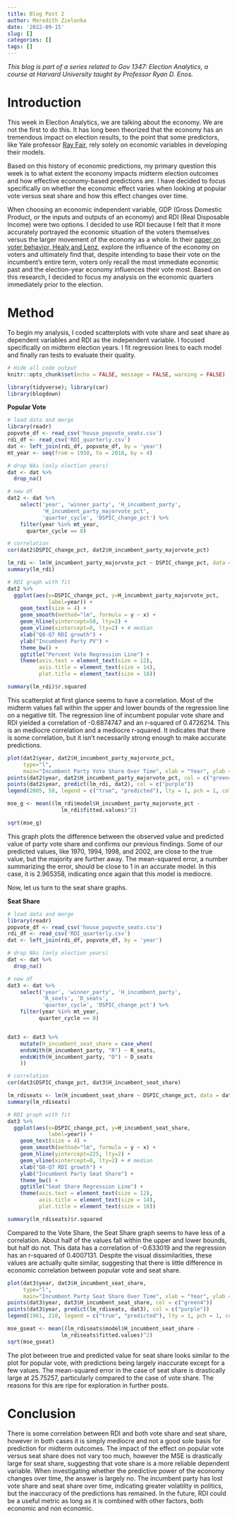 ```yaml
---
title: Blog Post 2
author: Meredith Zielonka
date: '2022-09-15'
slug: []
categories: []
tags: []
---
```

*This blog is part of a series related to Gov 1347: Election Analytics, a course at Harvard University taught by Professor Ryan D. Enos.*

# Introduction

This week in Election Analytics, we are talking about the economy. We are not the first to do this. It has long been theorized that the economy has an tremendous impact on election results, to the point that some predictors, like Yale professor [Ray Fair](https://fairmodel.econ.yale.edu/vote2020/indexne2.htm), rely solely on economic variables in developing their models. 

Based on this history of economic predictions, my primary question this week is to what extent the economy impacts midterm election outcomes and how effective economy-based predictions are. I have decided to focus specifically on whether the economic effect varies when looking at popular vote versus seat share and how this effect changes over time.

When choosing an economic independent variable, GDP (Gross Domestic Product, or the inputs and outputs of an economy) and RDI (Real Disposable Income) were two options. I decided to use RDI because I felt that it more accurately portrayed the economic situation of the voters themselves versus the larger movement of the economy as a whole. In their [paper on voter behavior, Healy and Lenz](https://onlinelibrary-wiley-com.ezp-prod1.hul.harvard.edu/doi/pdfdirect/10.1111/ajps.12053), explore the influence of the economy on voters and ultimately find that, despite intending to base their vote on the incumbent's entire term, voters only recall the most immediate economic past and the election-year economy influences their vote most. Based on this research, I  decided to focus my analysis on the economic quarters immediately prior to the election. 

# Method

To begin my analysis, I coded scatterplots with vote share and seat share as dependent variables and RDI as the independent variable. I focused specifically on midterm election years. I fit regression lines to each model and finally ran tests to evaluate their quality.

```r
# Hide all code output
knitr::opts_chunk$set(echo = FALSE, message = FALSE, warning = FALSE)

library(tidyverse); library(car)
library(blogdown)
```

**Popular Vote**

```r
# load data and merge
library(readr)
popvote_df <- read_csv('house_popvote_seats.csv') 
rdi_df <- read_csv('RDI_quarterly.csv')
dat <- left_join(rdi_df, popvote_df, by = 'year')
mt_year <- seq(from = 1950, to = 2018, by = 4)

# drop NAs (only election years)
dat <- dat %>%
  drop_na()

# new df
dat2 <- dat %>% 
    select('year', 'winner_party', 'H_incumbent_party', 
           'H_incumbent_party_majorvote_pct', 
           'quarter_cycle', 'DSPIC_change_pct') %>% 
    filter(year %in% mt_year, 
      quarter_cycle == 8)

# correlation
cor(dat2$DSPIC_change_pct, dat2$H_incumbent_party_majorvote_pct)

lm_rdi <- lm(H_incumbent_party_majorvote_pct ~ DSPIC_change_pct, data = dat2)
summary(lm_rdi)

# RDI graph with fit
dat2 %>%
  ggplot(aes(x=DSPIC_change_pct, y=H_incumbent_party_majorvote_pct,
             label=year)) + 
    geom_text(size = 4) +
    geom_smooth(method="lm", formula = y ~ x) +
    geom_hline(yintercept=50, lty=2) +
    geom_vline(xintercept=0, lty=2) + # median
    xlab("Q8-Q7 RDI growth") +
    ylab("Incumbent Party PV") +
    theme_bw() +
    ggtitle("Percent Vote Regression Line") + 
    theme(axis.text = element_text(size = 12),
          axis.title = element_text(size = 14),
          plot.title = element_text(size = 18))
```

```r
summary(lm_rdi)$r.squared
```
This scatterplot at first glance seems to have a correlation. Most of the midterm values fall within the upper and lower bounds of the regression line on a negative tilt. The regression line of incumbent popular vote share and RDI yielded a correlation of -0.6874747 and an r-squared of  0.4726214. This is an mediocre correlation and a mediocre r-squared. It indicates that there is some correlation, but it isn't necessarily strong enough to make accurate predictions. 

```r
plot(dat2$year, dat2$H_incumbent_party_majorvote_pct, 
     type="l",
     main="Incumbent Party Vote Share Over Time", xlab = "Year", ylab = "Incumbent Party Vote Share", col = "green4")
points(dat2$year, dat2$H_incumbent_party_majorvote_pct, col = c("green4"))
points(dat2$year, predict(lm_rdi, dat2), col = c("purple"))
legend(2005, 58, legend = c("true", "predicted"), lty = 1, pch = 1, col = c("green4", "purple"))
```

```r
mse_g <- mean((lm_rdi$model$H_incumbent_party_majorvote_pct -
                 lm_rdi$fitted.values)^2)

sqrt(mse_g)
```
This graph plots the difference between the observed value and predicted value of party vote share and confirms our previous findings. Some of our predicted values, like 1970, 1994, 1998, and 2002, are close to the true value, but the majority are further away. The mean-squared error, a number summarizing the error, should be close to 1 in an accurate model. In this case, it is 2.965358, indicating once again that this model is mediocre.

Now, let us turn to the seat share graphs.

**Seat Share**

```r
# load data and merge
library(readr)
popvote_df <- read_csv('house_popvote_seats.csv') 
rdi_df <- read_csv('RDI_quarterly.csv')
dat <- left_join(rdi_df, popvote_df, by = 'year')

# drop NAs (only election years)
dat <- dat %>%
  drop_na()

# new df
dat3 <- dat %>% 
    select('year', 'winner_party', 'H_incumbent_party', 
           'R_seats', 'D_seats', 
           'quarter_cycle', 'DSPIC_change_pct') %>%
    filter(year %in% mt_year, 
          quarter_cycle == 8)


dat3 <- dat3 %>% 
    mutate(H_incumbent_seat_share = case_when(
    endsWith(H_incumbent_party, "R") ~ R_seats,
    endsWith(H_incumbent_party, "D") ~ D_seats
    ))

# correlation
cor(dat3$DSPIC_change_pct, dat3$H_incumbent_seat_share)

lm_rdiseats <- lm(H_incumbent_seat_share ~ DSPIC_change_pct, data = dat3)
summary(lm_rdiseats)

# RDI graph with fit
dat3 %>%
  ggplot(aes(x=DSPIC_change_pct, y=H_incumbent_seat_share,
             label=year)) + 
    geom_text(size = 4) +
    geom_smooth(method="lm", formula = y ~ x) +
    geom_hline(yintercept=225, lty=2) +
    geom_vline(xintercept=0, lty=2) + # median
    xlab("Q8-Q7 RDI growth") +
    ylab("Incumbent Party Seat Share") +
    theme_bw() +
    ggtitle("Seat Share Regression Line") + 
    theme(axis.text = element_text(size = 12),
          axis.title = element_text(size = 14),
          plot.title = element_text(size = 18))
```

```r
summary(lm_rdiseats)$r.squared
```
Compared to the Vote Share, the Seat Share graph seems to have less of a correlation. About half of the values fall within the upper and lower bounds, but half do not. This data has a correlation of -0.633019 and the regression has an r-squared of 0.4007131. Despite the visual dissimilarities, these values are actually quite similar, suggesting that there is little difference in economic correlation between popular vote and seat share.

```r
plot(dat3$year, dat3$H_incumbent_seat_share, 
     type="l",
     main="Incumbent Party Seat Share Over Time", xlab = "Year", ylab = "Incumbent Party Seat Share", col = "green4")
points(dat3$year, dat3$H_incumbent_seat_share, col = c("green4"))
points(dat3$year, predict(lm_rdiseats, dat3), col = c("purple"))
legend(1961, 210, legend = c("true", "predicted"), lty = 1, pch = 1, col = c("green4", "purple"))
```

```r
mse_gseat <- mean((lm_rdiseats$model$H_incumbent_seat_share -
                 lm_rdiseats$fitted.values)^2)
sqrt(mse_gseat)
```
The plot between true and predicted value for seat share looks similar to the plot for popular vote, with predictions being largely inaccurate except for a few values. The mean-squared error in the case of seat share is drastically large at 25.75257, particularly compared to the case of vote share. The reasons for this are ripe for exploration in further posts.

# Conclusion

There is some correlation between RDI and both vote share and seat share, however in both cases it is simply mediocre and not a good sole basis for prediction for midterm outcomes. The impact of the effect on popular vote versus seat share does not vary too much, however the MSE is drastically large for seat share, suggesting that vote share is a more reliable dependent variable. When investigating whether the predictive power of the economy changes over time, the answer is largely no. The incumbent party has lost vote share and seat share over time, indicating greater volatility in politics, but the inaccuracy of the predictions has remained. In the future, RDI could be a useful metric as long as it is combined with other factors, both economic and non economic.
